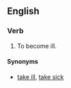 ==English==

===Verb===
{{infl|en|verb|head=to [[be]] [[taken]] [[ill]]}}

# {{idiom}} To become ill.

====Synonyms====
* {{sense|to become ill}} [[take ill]], [[take sick]]